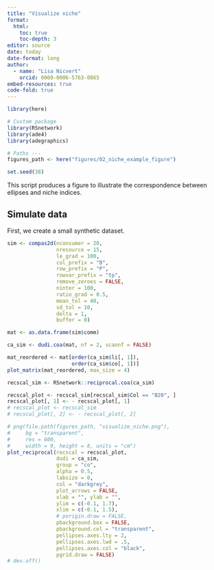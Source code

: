 ```yaml
---
title: "Visualize niche"
format: 
  html:
    toc: true
    toc-depth: 3
editor: source
date: today
date-format: long
author: 
  - name: "Lisa Nicvert"
    orcid: 0009-0006-5763-0865
embed-resources: true
code-fold: true
---
```


```r
library(here)

# Custom package
library(RSnetwork)
library(ade4)
library(adegraphics)

# Paths ---
figures_path <- here("figures/02_niche_example_figure")

set.seed(38)
```

This script produces a figure to illustrate the correspondence between ellipses and niche indices.

## Simulate data

First, we create a small synthetic dataset.

```r
sim <- compas2d(nconsumer = 20, 
                nresource = 15,
                le_grad = 100, 
                col_prefix = "B",
                row_prefix = "P",
                rowvar_prefix = "tp",
                remove_zeroes = FALSE,
                ninter = 100,
                ratio_grad = 0.5,
                mean_tol = 40, 
                sd_tol = 10,
                delta = 1,
                buffer = 0)

mat <- as.data.frame(sim$comm)

ca_sim <- dudi.coa(mat, nf = 2, scannf = FALSE)

mat_reordered <- mat[order(ca_sim$li[, 1]), 
                     order(ca_sim$co[, 1])]
plot_matrix(mat_reordered, max_size = 4)
```

```r
recscal_sim <- RSnetwork::reciprocal.coa(ca_sim)
```


```r
recscal_plot <- recscal_sim[recscal_sim$Col == "B20", ]
recscal_plot[, 1] <- - recscal_plot[, 1]
# recscal_plot <- recscal_sim
# recscal_plot[, 2] <- - recscal_plot[, 2]

# png(file.path(figures_path, "visualize_niche.png"),
#     bg = "transparent",
#     res = 600,
#     width = 9, height = 8, units = "cm")
plot_reciprocal(recscal = recscal_plot, 
                dudi = ca_sim,
                group = "co", 
                alpha = 0.5,
                labsize = 0,
                col = "darkgrey",
                plot_arrows = FALSE, 
                xlab = "", ylab = "",
                ylim = c(-0.1, 1.7),
                xlim = c(-0.1, 1.5),
                # porigin.draw = FALSE,
                pbackground.box = FALSE,
                pbackground.col = "transparent",
                pellipses.axes.lty = 2,
                pellipses.axes.lwd = .5,
                pellipses.axes.col = "black",
                pgrid.draw = FALSE)
# dev.off()
```

